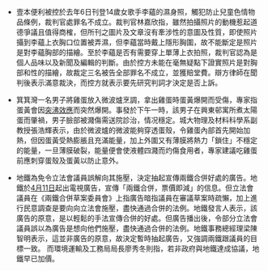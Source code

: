 {{unref|time=2007-4-16}}

*壹本便利被控於去年6日刊登14歲女歌手李蘊的濕身照，觸犯防止兒童色情物品條例，裁判官處罪名不成立。裁判官林嘉欣指，雖然拍攝照片的動機惹起道德爭議且值得商榷，但所刊之圖片及文章沒有牽涉性的意圖及性質，即使照片攝到李蘊上衣胸口位置被弄濕，但李蘊當時戴上隱形胸圍，故不能斷定是照片是對李蘊胸部的描繪。至於李蘊是否有需要穿上單薄上衣拍照，裁判官認為是個人品味以及新聞及編輯的判斷。由於控方未能在毫無疑點下證實照片是對胸部和性的描繪，故裁定三名被告全部罪名不成立，並獲賠堂費。辯方律師在聞判後表示滿意裁決，而控方就表示要先研究判詞才決定是否上訴。

*箕箕灣一名男子將雞蛋放入微波爐烹調，拿出雞蛋時蛋黃爆開而受傷，專家指蛋黃會因[[突沸效應|突沸效應]]而突然爆開。事發於下午一時，該男子在興東邨寓所煮太陽蛋而肇禍，男子臉部被濺傷需送院診治，情况穩定。城大物理及材料科學系副教授張浩輝表示，由於微波爐的微波能夠穿透蛋殼，令雞蛋內部首先開始加熱，但因蛋黃受熱膨脹且充滿能量，加上外圍又有薄膜將熱力「鎖住」不穩定的能量，一旦薄膜破裂，能量便會使液體四濺而灼傷食用者，專家建議吃雞蛋前應刺穿蛋殼及蛋黃以防止意外。

*地鐵為免令立法會議員誤解向其施壓，決定抽起宣傳兩鐵合併好處的廣告。地鐵於[[4月11日|4月11日]]起出電視廣告，宣傳「兩鐵合併，票價即減」的信息。但立法會議員在《兩鐵合併草案委員會》上指廣告暗指議員在審議草案時疏懶，加上進行民意調查是要向向立法會施壓，盡快通過合併的法例。地鐵發言人表示，該廣告的原意，是以輕鬆的手法宣傳合併的好處。但廣告播出後，令部分立法會議員誤以為廣告是想向他們施壓，盡快通過合併的法例。地鐵事務總經理梁陳智明表示，這並非廣告的原意，故決定暫時抽起廣告，又強調兩鐵跟議員的目標一致。 而環境運輸及工務局局長廖秀冬則指，若非政府與地鐵達成協議，地鐵早已加價。